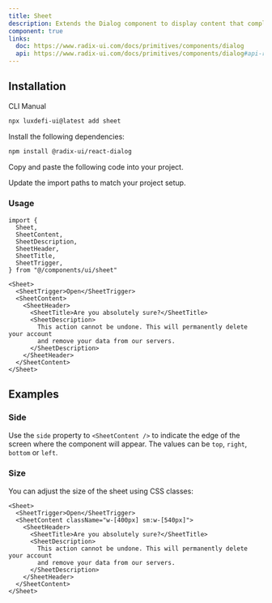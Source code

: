 ```yaml
---
title: Sheet
description: Extends the Dialog component to display content that complements the main content of the screen.
component: true
links:
  doc: https://www.radix-ui.com/docs/primitives/components/dialog
  api: https://www.radix-ui.com/docs/primitives/components/dialog#api-reference
---
```


<ComponentPreview name="sheet-demo" />

## Installation

<Tabs defaultValue="cli">

<TabsList>
  <TabsTrigger value="cli">CLI</TabsTrigger>
  <TabsTrigger value="manual">Manual</TabsTrigger>
</TabsList>
<TabsContent value="cli">

```bash
npx luxdefi-ui@latest add sheet
```

</TabsContent>

<TabsContent value="manual">

<Steps>

<Step>Install the following dependencies:</Step>

```bash
npm install @radix-ui/react-dialog
```

<Step>Copy and paste the following code into your project.</Step>

<ComponentSource name="sheet" />

<Step>Update the import paths to match your project setup.</Step>

</Steps>

</TabsContent>

</Tabs>

### Usage

```tsx
import {
  Sheet,
  SheetContent,
  SheetDescription,
  SheetHeader,
  SheetTitle,
  SheetTrigger,
} from "@/components/ui/sheet"
```

```tsx
<Sheet>
  <SheetTrigger>Open</SheetTrigger>
  <SheetContent>
    <SheetHeader>
      <SheetTitle>Are you absolutely sure?</SheetTitle>
      <SheetDescription>
        This action cannot be undone. This will permanently delete your account
        and remove your data from our servers.
      </SheetDescription>
    </SheetHeader>
  </SheetContent>
</Sheet>
```

## Examples

### Side

Use the `side` property to `<SheetContent />` to indicate the edge of the screen where the component will appear. The values can be `top`, `right`, `bottom` or `left`.

<ComponentPreview name="sheet-side" />

### Size

You can adjust the size of the sheet using CSS classes:

```tsx {3}
<Sheet>
  <SheetTrigger>Open</SheetTrigger>
  <SheetContent className="w-[400px] sm:w-[540px]">
    <SheetHeader>
      <SheetTitle>Are you absolutely sure?</SheetTitle>
      <SheetDescription>
        This action cannot be undone. This will permanently delete your account
        and remove your data from our servers.
      </SheetDescription>
    </SheetHeader>
  </SheetContent>
</Sheet>
```
